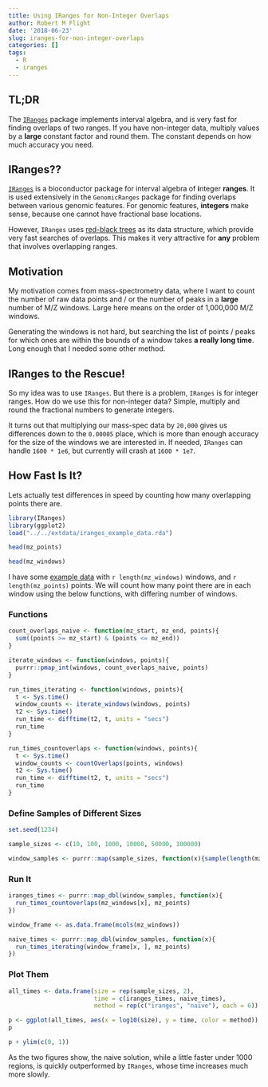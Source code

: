 ```yaml
---
title: Using IRanges for Non-Integer Overlaps
author: Robert M Flight
date: '2018-06-23'
slug: iranges-for-non-integer-overlaps
categories: []
tags:
  - R
  - iranges
---
```


## TL;DR

The [`IRanges`](https://bioconductor.org/packages/IRanges/) package implements interval algebra, and is very fast for finding overlaps of two ranges. If you have non-integer data, multiply values by a **large** constant factor and round them. The constant depends on how much accuracy you need.

## IRanges??

[`IRanges`](https://bioconductor.org/packages/IRanges/) is a bioconductor package for interval algebra of **i**nteger **ranges**. It is used extensively in the `GenomicRanges` package for finding overlaps between various genomic features. For genomic features, **integers** make sense, because one cannot have fractional base locations.

However, `IRanges` uses [red-black trees](https://en.wikipedia.org/wiki/Red%E2%80%93black_tree) as its data structure, which provide very fast searches of overlaps. This makes it very attractive for **any** problem that involves overlapping ranges.

## Motivation

My motivation comes from mass-spectrometry data, where I want to count the number of raw data points and / or the number of peaks in a **large** number of M/Z windows. Large here means on the order of 1,000,000 M/Z windows.

Generating the windows is not hard, but searching the list of points / peaks for which ones are within the bounds of a window takes **a really long time**. Long enough that I needed some other method.

## IRanges to the Rescue!

So my idea was to use `IRanges`. But there is a problem, `IRanges` is for integer ranges. How do we use this for non-integer data? Simple, multiply and round the fractional numbers to generate integers.

It turns out that multiplying our mass-spec data by `20,000` gives us differences down to the `0.00005` place, which is more than enough accuracy for the size of the windows we are interested in. If needed, `IRanges` can handle `1600 * 1e6`, but currently will crash at `1600 * 1e7`.

## How Fast Is It?

Lets actually test differences in speed by counting how many overlapping points there are.

```r
library(IRanges)
library(ggplot2)
load("../../extdata/iranges_example_data.rda")

head(mz_points)

head(mz_windows)
```

I have some [example data](https://github.com/rmflight/researchBlog_blogdown/blob/master/data/iranges_example_data.rda) with `r length(mz_windows)` windows, and `r length(mz_points)` points. We will count how many point there are in each window using the below functions, with differing number of windows.

### Functions

```r
count_overlaps_naive <- function(mz_start, mz_end, points){
  sum((points >= mz_start) & (points <= mz_end))
}

iterate_windows <- function(windows, points){
  purrr::pmap_int(windows, count_overlaps_naive, points)
}

run_times_iterating <- function(windows, points){
  t <- Sys.time()
  window_counts <- iterate_windows(windows, points)
  t2 <- Sys.time()
  run_time <- difftime(t2, t, units = "secs")
  run_time
}

run_times_countoverlaps <- function(windows, points){
  t <- Sys.time()
  window_counts <- countOverlaps(points, windows)
  t2 <- Sys.time()
  run_time <- difftime(t2, t, units = "secs")
  run_time
}
```

### Define Samples of Different Sizes

```r
set.seed(1234)

sample_sizes <- c(10, 100, 1000, 10000, 50000, 100000)

window_samples <- purrr::map(sample_sizes, function(x){sample(length(mz_windows), size = x)})
```

### Run It

```r
iranges_times <- purrr::map_dbl(window_samples, function(x){
  run_times_countoverlaps(mz_windows[x], mz_points)
})

window_frame <- as.data.frame(mcols(mz_windows))

naive_times <- purrr::map_dbl(window_samples, function(x){
  run_times_iterating(window_frame[x, ], mz_points)
})
```

### Plot Them

```r
all_times <- data.frame(size = rep(sample_sizes, 2),
                        time = c(iranges_times, naive_times),
                        method = rep(c("iranges", "naive"), each = 6))

p <- ggplot(all_times, aes(x = log10(size), y = time, color = method)) + geom_point() + geom_line() + labs(y = "time (s)", x = "log10(# of windows)", title = "Naive & IRanges Timings") + theme(legend.position = c(0.2, 0.8))
p

p + ylim(c(0, 1))
```

As the two figures show, the naive solution, while a little faster under 1000 regions, is quickly outperformed by `IRanges`, whose time increases much more slowly.


